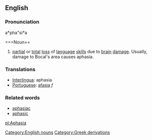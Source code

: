 ==English==
===Pronunciation===
a*pha"si*a

===Noun==
# [[partial]] or [[total]] [[loss]] of [[language]] [[skill]]s due to [[brain]] [[damage]]. Usually, damage to Bocal's area causes aphasia.

===Translations===
*[[Interlingua]]: aphasia
*[[Portuguese]]: [[afasia]] ''f''

===Related words===
* [[aphasiac]]
* [[aphasic]]

{{wikipedia}}
{{wikipedia2|Bocal's area}}

[[Category:English nouns]]

[[pl:Aphasia]]
[[Category:Greek derivations]]